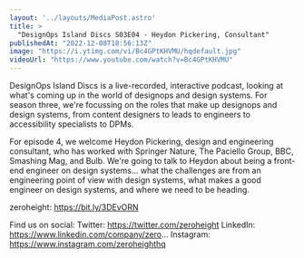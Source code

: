 ```yaml
---
layout: '../layouts/MediaPost.astro'
title: >
  "DesignOps Island Discs S03E04 - Heydon Pickering, Consultant"
publishedAt: "2022-12-08T18:56:13Z"
image: "https://i.ytimg.com/vi/Bc4GPtKHVMU/hqdefault.jpg"
videoUrl: "https://www.youtube.com/watch?v=Bc4GPtKHVMU"
---
```

DesignOps Island Discs is a live-recorded, interactive podcast, looking at what's coming up in the world of designops and design systems. For season three, we're focussing on the roles that make up designops and design systems, from content designers to leads to engineers to accessibility specialists to DPMs.

For episode 4, we welcome Heydon Pickering, design and engineering consultant, who has worked with Springer Nature, The Paciello Group, BBC, Smashing Mag, and Bulb. We're going to talk to Heydon about being a front-end engineer on design systems... what the challenges are from an engineering point of view with design systems, what makes a good engineer on design systems, and where we need to be heading.

zeroheight: https://bit.ly/3DEvORN

Find us on social:
Twitter: https://twitter.com/zeroheight
LinkedIn: https://www.linkedin.com/company/zero...
Instagram: https://www.instagram.com/zeroheighthq
